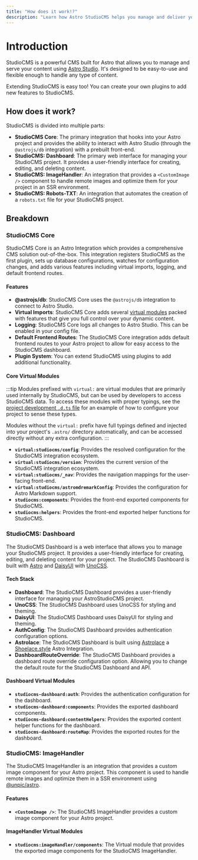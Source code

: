 ```yaml
---
title: "How does it work!?"
description: "Learn how Astro StudioCMS helps you manage and deliver your content by exploring a comprehensive breakdown of it's fundamental components."
---
```


# Introduction

StudioCMS is a powerful CMS built for Astro that allows you to manage and serve your content using [Astro Studio](https://studio.astro.build/). It's designed to be easy-to-use and flexible enough to handle any type of content.

Extending StudioCMS is easy too! You can create your own plugins to add new features to StudioCMS.

## How does it work?

StudioCMS is divided into multiple parts:

- **StudioCMS Core**: The primary integration that hooks into your Astro project and provides the ability to interact with Astro Studio (through the `@astrojs/db` integration) with a prebuilt front-end.
- **StudioCMS: Dashboard**: The primary web interface for managing your StudioCMS project. It provides a user-friendly interface for creating, editing, and deleting content.
- **StudioCMS: ImageHandler**: An integration that provides a `<CustomImage />` component to handle remote images and optimize them for your project in an SSR environment.
- **StudioCMS: Robots-TXT**: An integration that automates the creation of a `robots.txt` file for your StudioCMS project.

## Breakdown

### StudioCMS Core

StudioCMS Core is an Astro Integration which provides a comprehensive CMS solution out-of-the-box. This integration registers StudioCMS as the first plugin, sets up database configurations, watches for configuration changes, and adds various features including virtual imports, logging, and default frontend routes.

#### Features

- **@astrojs/db**: StudioCMS Core uses the `@astrojs/db` integration to connect to Astro Studio.
- **Virtual Imports**: StudioCMS Core adds several [virtual modules](https://vitejs.dev/guide/api-plugin#virtual-modules-convention) packed with features that give you full control over your dynamic content.
- **Logging**: StudioCMS Core logs all changes to Astro Studio. This can be enabled in your config file.
- **Default Frontend Routes**: The StudioCMS Core integration adds default frontend routes to your Astro project to allow for easy access to the StudioCMS dashboard.
- **Plugin System**: You can extend StudioCMS using plugins to add additional functionality.

#### Core Virtual Modules

:::tip
Modules prefixed with `virtual:` are virtual modules that are primarily used internally by StudioCMS, but can be used by developers to access StudioCMS data.  To access these modules with proper typings, see the [project development `.d.ts` file](https://github.com/astrolicious/studiocms/blob/main/packages/studioCMS/virt-dev.d.ts) for an example of how to configure your project to sense these types.

Modules without the `virtual:` prefix have full typings defined and injected into your project's `.astro/` directory automatically, and can be accessed directly without any extra configuration.
:::

- **`virtual:studiocms/config`**: Provides the resolved configuration for the StudioCMS integration ecosystem.
- **`virtual:studiocms/version`**: Provides the current version of the StudioCMS integration ecosystem.
- **`virtual:studiocms/_nav`**: Provides the navigation mappings for the user-facing front-end.
- **`virtual:studiocms/astromdremarkConfig`**: Provides the configuration for Astro Markdown support.
- **`studiocms:components`**: Provides the front-end exported components for StudioCMS.
- **`studiocms:helpers`**: Provides the front-end exported helper functions for StudioCMS.

### StudioCMS: Dashboard

The StudioCMS Dashboard is a web interface that allows you to manage your StudioCMS project. It provides a user-friendly interface for creating, editing, and deleting content for your project. The StudioCMS Dashboard is built with [Astro](https://astro.build) and [DaisyUI](https://daisyui.com/) with [UnoCSS](https://unocss.dev).

#### Tech Stack

- **Dashboard**: The StudioCMS Dashboard provides a user-friendly interface for managing your AstroStudioCMS project.
- **UnoCSS**: The StudioCMS Dashboard uses UnoCSS for styling and theming.
- **DaisyUI**: The StudioCMS Dashboard uses DaisyUI for styling and theming.
- **AuthConfig**: The StudioCMS Dashboard provides authentication configuration options.
- **Astrolace**: The StudioCMS Dashboard is built using [Astrolace](https://github.com/matthiesenxyz/astrolace) a [Shoelace.style](https://shoelace.style) Astro Integration.
- **DashboardRouteOverride**: The StudioCMS Dashboard provides a dashboard route override configuration option. Allowing you to change the default route for the StudioCMS Dashboard and API.

#### Dashboard Virtual Modules

- **`studiocms-dashboard:auth`**: Provides the authentication configuration for the dashboard.
- **`studiocms-dashboard:components`**: Provides the exported dashboard components.
- **`studiocms-dashboard:contentHelpers`**: Provides the exported content helper functions for the dashboard.
- **`studiocms-dashboard:routeMap`**: Provides the exported routes for the dashboard.

### StudioCMS: ImageHandler

The StudioCMS ImageHandler is an integration that provides a custom image component for your Astro project. This component is used to handle remote images and optimize them in a SSR environment using [@unpic/astro](https://unpic.pics/img/astro/).

#### Features

- **`<CustomImage />`**: The StudioCMS ImageHandler provides a custom image component for your Astro project.

#### ImageHandler Virtual Modules

- **`studiocms:imageHandler/components`**: The Virtual module that provides the exported image components for the StudioCMS ImageHandler.